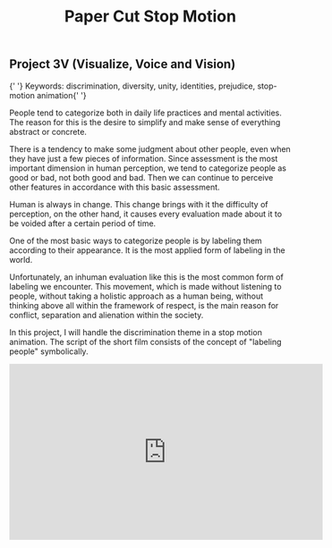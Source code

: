 ﻿---
title: 'Paper Cut Stop Motion'
publishedAt: '2020-03-22'
summary: 'This is the summary of our blog post! This is the summary of our blog post! This is the summary of our blog post!'
---

## Project 3V (Visualize, Voice and Vision)

<p style={{ color: '#fdba74', fontStyle: 'italic' }}>
  {' '}
  Keywords: discrimination, diversity, unity, identities, prejudice, stop-motion
  animation{' '}
</p>

People tend to categorize both in daily life practices and mental activities. The reason for this is the desire to simplify and make sense of everything abstract or concrete.

There is a tendency to make some judgment about other people, even when they have just a few pieces of information. Since assessment is the most important dimension in human perception, we tend to categorize people as good or bad, not both good and bad. Then we can continue to perceive other features in accordance with this basic assessment.

Human is always in change. This change brings with it the difficulty of perception, on the other hand, it causes every evaluation made about it to be voided after a certain period of time.

One of the most basic ways to categorize people is by labeling them according to their appearance. It is the most applied form of labeling in the world.

Unfortunately, an inhuman evaluation like this is the most common form of labeling we encounter. This movement, which is made without listening to people, without taking a holistic approach as a human being, without thinking above all within the framework of respect, is the main reason for conflict, separation and alienation within the society.

In this project, I will handle the discrimination theme in a stop motion animation. The script of the short film consists of the concept of "labeling people" symbolically.

<div className="relative overflow-hidden w-full pt-7/12">
  <iframe
    width="560"
    height="315"
    src="https://www.youtube.com/embed/HZiennB-UoE"
    title="YouTube video player"
    frameBorder="0"
    allow="accelerometer; autoplay; clipboard-write; encrypted-media; gyroscope; picture-in-picture"
    allowFullScreen
  ></iframe>
</div>

